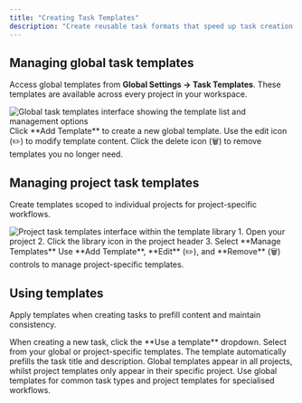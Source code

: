 ```yaml
---
title: "Creating Task Templates"
description: "Create reusable task formats that speed up task creation. You can create templates globally (across all projects) or for specific projects."
---
```


## Managing global task templates

Access global templates from **Global Settings → Task Templates**. These templates are available across every project in your workspace.

<Frame>
<img src="/images/screenshot-global-task-templates.png" alt="Global task templates interface showing the template list and management options" />
</Frame>

<Steps>
<Step title="Create a new template">
  Click **Add Template** to create a new global template.
</Step>

<Step title="Edit existing templates">
  Use the edit icon (✏️) to modify template content.
</Step>

<Step title="Remove unwanted templates">
  Click the delete icon (🗑️) to remove templates you no longer need.
</Step>
</Steps>

## Managing project task templates

Create templates scoped to individual projects for project-specific workflows.

<Frame>
<img src="/images/screenshot-project-task-templates.png" alt="Project task templates interface within the template library" />
</Frame>

<Steps>
<Step title="Access project templates">
  1. Open your project
  2. Click the library icon in the project header
  3. Select **Manage Templates**
</Step>

<Step title="Manage project templates">
  Use **Add Template**, **Edit** (✏️), and **Remove** (🗑️) controls to manage project-specific templates.
</Step>
</Steps>

## Using templates

Apply templates when creating tasks to prefill content and maintain consistency.

<Steps>
<Step title="Select a template">
  When creating a new task, click the **Use a template** dropdown.
</Step>

<Step title="Choose from available templates">
  Select from your global or project-specific templates.

  <Check>
  The template automatically prefills the task title and description.
  </Check>
</Step>
</Steps>

<Tip>
Global templates appear in all projects, whilst project templates only appear in their specific project. Use global templates for common task types and project templates for specialised workflows.
</Tip>

